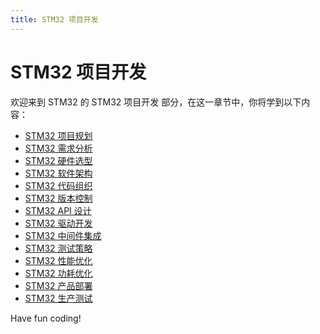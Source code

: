 ```yaml
---
title: STM32 项目开发
---
```


# STM32 项目开发

欢迎来到 STM32 的 STM32 项目开发 部分，在这一章节中，你将学到以下内容：

- [STM32 项目规划](./0-stm32-project-planning.mdx)
- [STM32 需求分析](./1-stm32-requirement-analysis.mdx)
- [STM32 硬件选型](./2-stm32-hardware-options.mdx)
- [STM32 软件架构](./3-stm32-software-architecture.mdx)
- [STM32 代码组织](./4-stm32-code-organization.mdx)
- [STM32 版本控制](./5-stm32-version-control.mdx)
- [STM32 API 设计](./6-stm32api-design.mdx)
- [STM32 驱动开发](./7-stm32-driver-development.mdx)
- [STM32 中间件集成](./8-stm32-middleware-integration.mdx)
- [STM32 测试策略](./9-stm32-test-strategy.mdx)
- [STM32 性能优化](./10-stm32-performance-optimization.mdx)
- [STM32 功耗优化](./11-stm32-power-consumption-optimization.mdx)
- [STM32 产品部署](./12-stm32-product-deployment.mdx)
- [STM32 生产测试](./13-stm32-production-test.mdx)

Have fun coding!
